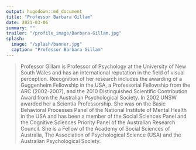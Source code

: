 ```yaml
---
output: hugodown::md_document
title: "Professor Barbara Gillam"
date: 2021-03-06
summary: ""
trailer: "/profile_image/Barbara-Gillam.jpg"
splash:
  image: "/splash/banner.jpg"
  caption: "Professor Barbara Gillam"
---
```


> Professor Gillam is Professor of Psychology at the University of New South Wales and has an international reputation in the field of visual perception. Recognition of her research includes the awarding of a Guggenheim Fellowship in the USA, a Professorial Fellowship from the ARC (2002-2007), and the 2010 Distinguished Scientific Contribution Award from the Australian Psychological Society. In 2002 UNSW awarded her a Scientia Professorship. She was on the Basic Behavioral Processes Panel of the National Institute of Mental Health in the USA and has been a member of the Social Sciences Panel and the Cognitive Sciences Priority Panel of the Australian Research Council. She is a Fellow of the Academy of Social Sciences of Australia, The Association of Psychological Science (USA) and the Australian Psychological Society.

